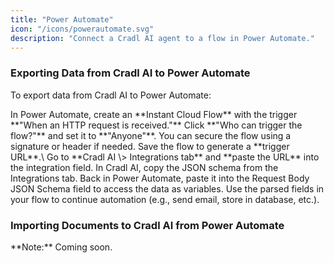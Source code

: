 ```yaml
---
title: "Power Automate"
icon: "/icons/powerautomate.svg"
description: "Connect a Cradl AI agent to a flow in Power Automate."
---
```


### Exporting Data from Cradl AI to Power Automate

To export data from Cradl AI to Power Automate:

<Steps>
  <Step title="Create a flow">
    In Power Automate, create an **Instant Cloud Flow** with the trigger **"When an HTTP request is received."**
  </Step>
  <Step title="Allow access">
    Click **"Who can trigger the flow?"** and set it to **"Anyone"**. You can secure the flow using a signature or header if needed.
  </Step>
  <Step title="Save the flow and copy the URL">
    Save the flow to generate a **trigger URL**.\
    Go to **Cradl AI \> Integrations tab** and **paste the URL** into the integration field.
  </Step>
  <Step title="Copy and paste the JSON schema">
    In Cradl AI, copy the JSON schema from the Integrations tab.
    Back in Power Automate, paste it into the Request Body JSON Schema field to access the data as variables.
  </Step>
  <Step title="Build your flow logic">
    Use the parsed fields in your flow to continue automation (e.g., send email, store in database, etc.).
  </Step>
</Steps>

### Importing Documents to Cradl AI from Power Automate

<Info>
  **Note:** Coming soon.
</Info>